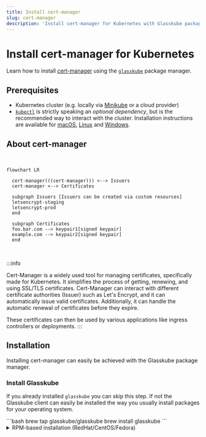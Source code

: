 ```yaml
---
title: Install cert-manager
slug: cert-manager
description: 'Install cert-manager for Kubernetes with Glasskube package manager including a GUI, CLI and automatic package updates'
---
```









# Install cert-manager for Kubernetes

Learn how to install [cert-manager](https://cert-manager.io/) using the [`glasskube`](https://github.com/glasskube/glasskube) package manager.

## Prerequisites

- Kubernetes cluster (e.g. locally via [Minikube](https://minikube.sigs.k8s.io/docs/start/) or a cloud provider)
- [`kubectl`](https://kubernetes.io/docs/tasks/tools/) is strictly speaking an *optional dependency*,
but is the recommended way to interact with the cluster. Installation instructions are available for
[macOS](https://kubernetes.io/docs/tasks/tools/install-kubectl-macos/),
[Linux](https://kubernetes.io/docs/tasks/tools/install-kubectl-linux/)
and [Windows](https://kubernetes.io/docs/tasks/tools/install-kubectl-windows/).

## About cert-manager

<br/>

```mermaid
flowchart LR

  cert-manager(((cert-manager))) <--> Issuers
  cert-manager <--> Certificates

  subgraph Issuers [Issuers can be created via custom resources]
  letsencrypt-staging
  letsencrypt-prod
  end

  subgraph Certificates
  foo.bar.com --> keypair1[signed keypair]
  example.com --> keypair2[signed keypair]
  end
```

<br/>

:::info

Cert-Manager is a widely used tool for managing certificates, specifically made for Kubernetes.
It simplifies the process of getting, renewing, and using SSL/TLS certificates.
Cert-Manager can interact with different certificate authorities (Issuer) such as Let's Encrypt,
and it can automatically issue valid certificates.
Additionally, it can handle the automatic renewal of certificates before they expire.

These certificates can then be used by various applications like ingress controllers or deployments.
:::


## Installation

Installing cert-manager can easily be achieved with the Glasskube package manager.

### Install Glasskube

If you already installed `glasskube` you can skip this step.
If not the Glasskube client can easily be installed the way you usually install packages for your operating system.

<Tabs groupId="operating-systems">
  <TabItem value="mac" label="macOS">
    ```bash
    brew tap glasskube/glasskube
    brew install glasskube
    ```
  </TabItem>
  <TabItem value="linux" label="Linux">
    <details>
      <summary>RPM-based installation (RedHat/CentOS/Fedora)</summary>

      <!---x-release-please-start-version-->
      ```
      curl -LO https://github.com/glasskube/glasskube/releases/download/v0.0.0/glasskube.rpm
      sudo rpm -ivh -i glasskube.rpm
      ```
      <!---x-release-please-end-->
    </details>

    <details>
      <summary>DEB-based installation (Ubuntu/Debian)</summary>

      <!---x-release-please-start-version-->
      ```
      curl -LO https://github.com/glasskube/glasskube/releases/download/v0.0.0/glasskube.deb
      sudo dpkg -i glasskube.deb
      ```
      <!---x-release-please-end-->
    </details>

    <details>
      <summary>APK-based installation (Alpine)</summary>
      <!---x-release-please-start-version-->
      ```
      curl -LO https://github.com/glasskube/glasskube/releases/download/v0.0.0/glasskube.apk
      apk add glasskube.apk
      ```
      <!---x-release-please-end-->
    </details>

    *32-bit installations can be found on our [Releases](https://github.com/glasskube/glasskube/releases) section.*
  </TabItem>

  <TabItem value="win" label="Windows">
    Download the latest from executable from our [Releases](https://github.com/glasskube/glasskube/releases): Exelink + release please version
  </TabItem>
</Tabs>

### Install cert-manager



<Tabs groupId="interface">
  <TabItem value="gui" label="GUI 🖥️">
    Start the UI via the command line:
    ```bash
    glasskube serve
    ```
    Install cert-manager via the Glasskube UI.
  </TabItem>
  <TabItem value="cli" label="CLI 🧑‍💻">
    ```bash
    glasskube install cert-manager
    ```
  </TabItem>
</Tabs>


## Configuring cert-manager

Before cert-manager can issue certificates an `Issuer` or (`ClusterIssuer`) needs to be created so cert-manager knows which
certificate authority (CA) should sign the public key of the certificate.

**cluster-issuer.yaml**

```yaml
apiVersion: cert-manager.io/v1
kind: ClusterIssuer
metadata:
  name: letsencrypt
  namespace: cert-manager
spec:
  acme:
    server: https://acme-v02.api.letsencrypt.org/directory
    email: you@yourcorp.com # you will receive expiration warnings via this email
    privateKeySecretRef:
      name: letsencrypt
    solvers:
      - http01:
          ingress:
            class: nginx # requires ingress-nginx controller
```

The `ClusterIssuer` must be created as a Kubernetes custom resource. This can easily be achieved via `kubectl apply`:

```shell
kubectl apply -f cluster-issuer.yaml
```

Cert-manager creates an Ingress route to validate the ACME challenge, if no Ingress controller is already installed in
the cluster the [ingress-nginx controller](./ingress-nginx) can easily be installed with Glasskube.

Further links about cert-manager:

 - Cert-manager docs: https://cert-manager.io/docs/
 - Issuer configuration: https://cert-manager.io/docs/configuration/
 - Issuer list: https://cert-manager.io/docs/configuration/issuers/

